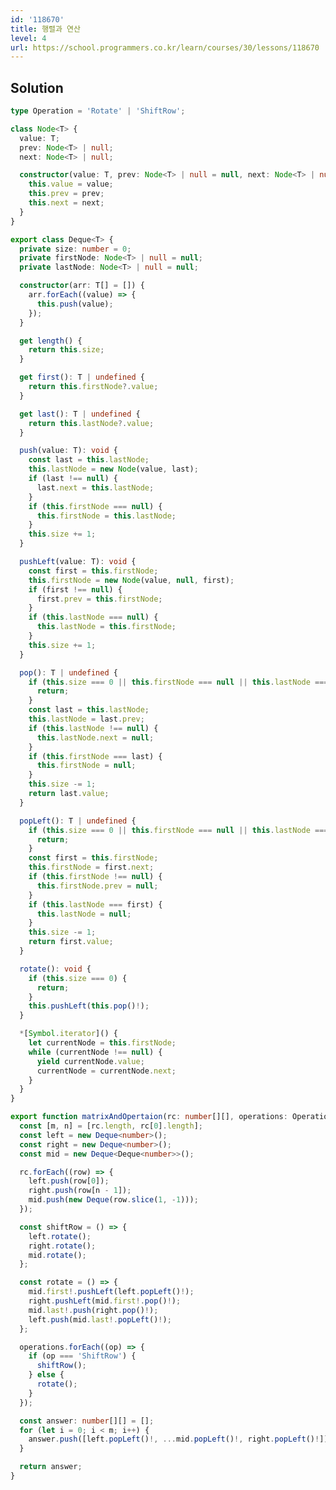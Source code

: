 ```yaml
---
id: '118670'
title: 행렬과 연산
level: 4
url: https://school.programmers.co.kr/learn/courses/30/lessons/118670
---
```


## Solution

```typescript filename="solution.ts" copy
type Operation = 'Rotate' | 'ShiftRow';

class Node<T> {
  value: T;
  prev: Node<T> | null;
  next: Node<T> | null;

  constructor(value: T, prev: Node<T> | null = null, next: Node<T> | null = null) {
    this.value = value;
    this.prev = prev;
    this.next = next;
  }
}

export class Deque<T> {
  private size: number = 0;
  private firstNode: Node<T> | null = null;
  private lastNode: Node<T> | null = null;

  constructor(arr: T[] = []) {
    arr.forEach((value) => {
      this.push(value);
    });
  }

  get length() {
    return this.size;
  }

  get first(): T | undefined {
    return this.firstNode?.value;
  }

  get last(): T | undefined {
    return this.lastNode?.value;
  }

  push(value: T): void {
    const last = this.lastNode;
    this.lastNode = new Node(value, last);
    if (last !== null) {
      last.next = this.lastNode;
    }
    if (this.firstNode === null) {
      this.firstNode = this.lastNode;
    }
    this.size += 1;
  }

  pushLeft(value: T): void {
    const first = this.firstNode;
    this.firstNode = new Node(value, null, first);
    if (first !== null) {
      first.prev = this.firstNode;
    }
    if (this.lastNode === null) {
      this.lastNode = this.firstNode;
    }
    this.size += 1;
  }

  pop(): T | undefined {
    if (this.size === 0 || this.firstNode === null || this.lastNode === null) {
      return;
    }
    const last = this.lastNode;
    this.lastNode = last.prev;
    if (this.lastNode !== null) {
      this.lastNode.next = null;
    }
    if (this.firstNode === last) {
      this.firstNode = null;
    }
    this.size -= 1;
    return last.value;
  }

  popLeft(): T | undefined {
    if (this.size === 0 || this.firstNode === null || this.lastNode === null) {
      return;
    }
    const first = this.firstNode;
    this.firstNode = first.next;
    if (this.firstNode !== null) {
      this.firstNode.prev = null;
    }
    if (this.lastNode === first) {
      this.lastNode = null;
    }
    this.size -= 1;
    return first.value;
  }

  rotate(): void {
    if (this.size === 0) {
      return;
    }
    this.pushLeft(this.pop()!);
  }

  *[Symbol.iterator]() {
    let currentNode = this.firstNode;
    while (currentNode !== null) {
      yield currentNode.value;
      currentNode = currentNode.next;
    }
  }
}

export function matrixAndOpertaion(rc: number[][], operations: Operation[]): number[][] {
  const [m, n] = [rc.length, rc[0].length];
  const left = new Deque<number>();
  const right = new Deque<number>();
  const mid = new Deque<Deque<number>>();

  rc.forEach((row) => {
    left.push(row[0]);
    right.push(row[n - 1]);
    mid.push(new Deque(row.slice(1, -1)));
  });

  const shiftRow = () => {
    left.rotate();
    right.rotate();
    mid.rotate();
  };

  const rotate = () => {
    mid.first!.pushLeft(left.popLeft()!);
    right.pushLeft(mid.first!.pop()!);
    mid.last!.push(right.pop()!);
    left.push(mid.last!.popLeft()!);
  };

  operations.forEach((op) => {
    if (op === 'ShiftRow') {
      shiftRow();
    } else {
      rotate();
    }
  });

  const answer: number[][] = [];
  for (let i = 0; i < m; i++) {
    answer.push([left.popLeft()!, ...mid.popLeft()!, right.popLeft()!]);
  }

  return answer;
}
```

